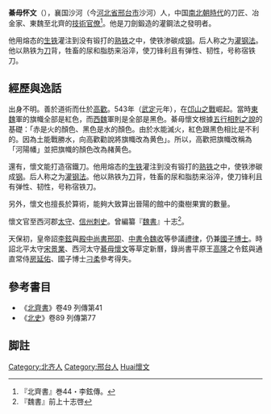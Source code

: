 '''綦毋怀文'''（{{bd|？||？||catIdx=Q綦毋}}），襄国沙河（今[[河北省|河北省]][[邢台市|邢台市]]沙河）人，中国[[南北朝|南北朝時代]]的刀匠、冶金家、東魏至北齊的[[技術官僚|技術官僚]]<ref>『北齊書』巻44・李鉉傳。</ref>。他是刀劍鍛造的灌鋼法之發明者。

他用熔态的[[生铁|生铁]]灌注到没有锻打的[[熟铁|熟铁]]之中，使铁渗碳成[[钢|钢]]。后人称之为[[灌钢法|灌钢法]]。他以熟铁为[[刀|刀]]背，牲畜的尿和脂肪来浴淬，使刀锋利且有弹性、韧性，号称宿铁刀。

== 經歷與逸話 ==
出身不明。善於道術而仕於[[高欢|高歡]]。543年（[[武定_(东魏)|武定]]元年），在[[邙山之戰|邙山之戰]]崛起。當時[[东魏|東魏]]軍的旗幟全部是紅色，而[[西魏|西魏]]軍則是全部是黑色。綦毋懷文根據[[五行|五行相剋之說]]的基礎：「赤是火的顏色、黑色是水的顏色。由於水能滅火，紅色跟黑色相比是不利的。因為土能戰勝水，向高歡勸說將旗幟改為黄色」。所以，高歡把旗幟改稱為「河陽幡」並把旗幟的顏色改為赭黄色。

還有，懷文能打造宿鐵刀。他用熔态的[[生铁|生铁]]灌注到没有锻打的[[熟铁|熟铁]]之中，使铁渗碳成[[钢|钢]]。后人称之为[[灌钢法|灌钢法]]。他以熟铁为[[刀|刀]]背，牲畜的尿和脂肪来浴淬，使刀锋利且有弹性、韧性，号称宿铁刀。

另外，懷文也擅長於算術，能夠大致算出晉陽的館中的棗樹果實的數量。

懷文官至西河郡[[太守|太守]]、[[信州|信州]][[刺史|刺史]]。曾編纂『[[魏书|魏書]]』十志<ref>『魏書』前上十志啓</ref>。<div>天保初，皇帝詔[[李鉉|李鉉]]與[[殿中尚書|殿中尚書]][[邢卲|邢卲]]、[[中書令|中書令]][[魏收|魏收]]等參議[[禮律|禮律]]，仍兼[[國子博士|國子博士]]。時詔北平太守[[宋景業|宋景業]]、西河太守[[綦毋懷文|綦毋懷文]]等草定新曆，錄尚書平原王[[高隆|高隆]]之令鉉與通直常侍[[房延佑|房延佑]]、國子博士[[刁柔|刁柔]]參考得失。<br>
</div>

== 參考書目 ==
* 《[[北齐书|北齊書]]》卷49 列傳第41
* 《[[北史|北史]]》卷89 列傳第77

== 脚註 ==
{{reflist}}

{{DEFAULTSORT:Qiwu綦毋懷文}}
[[Category:北齐人|Category:北齐人]]
[[Category:邢台人|Category:邢台人]]
[[Category:綦毋姓|Huai懷文]]